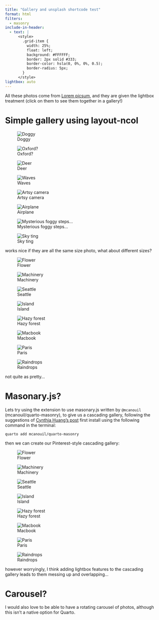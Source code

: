 ```yaml
---
title: "Gallery and unsplash shortcode test"
format: html
filters:
  - masonry
include-in-header: 
  - text: |
      <style>
        .grid-item {
          width: 25%;
          float: left;
          background: #FFFFFF;
          border: 2px solid #333;
          border-color: hsla(0, 0%, 0%, 0.5);
          border-radius: 5px;
        }
      </style>
lightbox: auto
---
```


All these photos come from [Lorem picsum](https://picsum.photos/), and they are given the lightbox treatment (click on them to see them together in a gallery!)

# Simple gallery using layout-ncol

::: {layout-ncol=4}

![Doggy](https://fastly.picsum.photos/id/237/200/200.jpg?hmac=zHUGikXUDyLCCmvyww1izLK3R3k8oRYBRiTizZEdyfI){group="gallery_1"}

![Oxford?](https://fastly.picsum.photos/id/193/200/200.jpg?hmac=JHo5tWHSRWvVbL3HX6rwDNdkvYPFojLtXkEGEUCgz6A){group="gallery_1"}

![Deer](https://fastly.picsum.photos/id/1003/200/200.jpg?hmac=w2SN03yog7_RB-IfnyWX1FtBjSHebnoWD35Lj4-iV7o){group="gallery_1"}

![Waves](https://fastly.picsum.photos/id/846/200/200.jpg?hmac=sBOPnyp2w5gN9cwTnXUuQ528aG4bLJ2qf_d-3y-LjSo){group="gallery_1"}

![Artsy camera](https://fastly.picsum.photos/id/91/200/200.jpg?hmac=y-8iGl9dOkbHqADPlWuS-rWBHNBWWXlzKcsTDu2WeQo){group="gallery_1"}

![Airplane](https://fastly.picsum.photos/id/364/200/200.jpg?hmac=wN2-1fE2NpZHjoUsBhb3BfnYFXmdmhd-DVhDqHG_Kg0){group="gallery_1"}

![Mysterious foggy steps...](https://fastly.picsum.photos/id/842/200/200.jpg?hmac=RW9iEgAYLKwoinQWSz_zrZHyOwmVEgqvoZTPebkRGMM){group="gallery_1"}

![Sky ting](https://fastly.picsum.photos/id/53/200/200.jpg?hmac=NvXWlWpaKnDMb_phNyfwXppFuuNz0jK69wUnSFYQ6Ww){group="gallery_1"}

:::

works nice if they are all the same size photo, what about different sizes?

:::{layout-ncol=4}

![Flower](https://fastly.picsum.photos/id/55/200/300.jpg?hmac=VjTl-6Y6NNyUWof_G17-KlocVl0QuUoxpir1beSTl8A){group="gallery_2"}

![Machinery](https://fastly.picsum.photos/id/495/200/200.jpg?hmac=WzrKoNNBWVnlSjTRFVRlUyZghnLUBZJXeXdHNugLsQ4){group="gallery_2"}

![Seattle](https://fastly.picsum.photos/id/1075/200/400.jpg?hmac=jhcJzJcIbzMlKyMFYaNk6JBx55WUGOJfLYTtAX4SKKw){group="gallery_2"}

![Island](https://fastly.picsum.photos/id/941/200/250.jpg?hmac=jm1tRRhNE7bx3sj8A9Cz74ix9aU9enIbf9c-uCX_sS4){group="gallery_2"}

![Hazy forest](https://fastly.picsum.photos/id/722/200/300.jpg?hmac=MDrZtULoytyxS357HVHCqzJRUv_BsxU0MEgszPVuMyY){group="gallery_2"}

![Macbook](https://fastly.picsum.photos/id/48/200/200.jpg?hmac=3FKJwSlm1FM1GD916vZX2Z3HUjHsUXvQM3rYWYXsQvc){group="gallery_2"}

![Paris](https://fastly.picsum.photos/id/234/200/300.jpg?hmac=KD9xFDCez7-lqgcMm-EEi7BtpClIdCzJS6YvFVyLiDs){group="gallery_2"}

![Raindrops](https://fastly.picsum.photos/id/115/200/250.jpg?hmac=seUlfCABpCiUkqKxbsqrsw4I_XKWR_asF6I9Fie1U1k){group="gallery_2"}

:::

not quite as pretty...

# Masonary.js?

Lets try using the extension to use masonary.js written by `@mcanouil` (mcanouil/quarto-masonry), to give us a cascading gallery, following the suggestions of [Cynthia Huang's post](https://www.cynthiahqy.com/posts/masonry-gallery/) first install using the following command in the terminal:

```
quarto add mcanouil/quarto-masonry
```
then we can create our Pinterest-style cascading gallery:

:::: {.grid data-masonry='{ "itemSelector": ".grid-item", "gutter": 0 }'}

:::{.grid-item}
![Flower](https://fastly.picsum.photos/id/55/200/300.jpg?hmac=VjTl-6Y6NNyUWof_G17-KlocVl0QuUoxpir1beSTl8A){group="gallery_3"}
:::

:::{.grid-item}
![Machinery](https://fastly.picsum.photos/id/495/200/200.jpg?hmac=WzrKoNNBWVnlSjTRFVRlUyZghnLUBZJXeXdHNugLsQ4){group="gallery_2"}
:::

:::{.grid-item}
![Seattle](https://fastly.picsum.photos/id/1075/200/400.jpg?hmac=jhcJzJcIbzMlKyMFYaNk6JBx55WUGOJfLYTtAX4SKKw){group="gallery_2"}
:::

:::{.grid-item}
![Island](https://fastly.picsum.photos/id/941/200/250.jpg?hmac=jm1tRRhNE7bx3sj8A9Cz74ix9aU9enIbf9c-uCX_sS4){group="gallery_2"}
:::

:::{.grid-item}
![Hazy forest](https://fastly.picsum.photos/id/722/200/300.jpg?hmac=MDrZtULoytyxS357HVHCqzJRUv_BsxU0MEgszPVuMyY){group="gallery_2"}
:::

:::{.grid-item}
![Macbook](https://fastly.picsum.photos/id/48/200/200.jpg?hmac=3FKJwSlm1FM1GD916vZX2Z3HUjHsUXvQM3rYWYXsQvc){group="gallery_2"}
:::

:::{.grid-item}
![Paris](https://fastly.picsum.photos/id/234/200/300.jpg?hmac=KD9xFDCez7-lqgcMm-EEi7BtpClIdCzJS6YvFVyLiDs){group="gallery_2"}
:::

:::{.grid-item}
![Raindrops](https://fastly.picsum.photos/id/115/200/250.jpg?hmac=seUlfCABpCiUkqKxbsqrsw4I_XKWR_asF6I9Fie1U1k){group="gallery_2"}
:::

::::

however worryingly, I think adding lightbox features to the cascading gallery leads to them messing up and overlapping...

# Carousel?

I would also love to be able to have a rotating carousel of photos, although this isn't a native option for Quarto.
